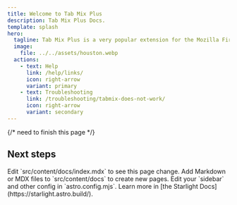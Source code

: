 ```yaml
---
title: Welcome to Tab Mix Plus
description: Tab Mix Plus Docs.
template: splash
hero:
  tagline: Tab Mix Plus is a very popular extension for the Mozilla Firefox® browser that enhances Firefox's® tab browsing abilities.
  image:
    file: ../../assets/houston.webp
  actions:
    - text: Help
      link: /help/links/
      icon: right-arrow
      variant: primary
    - text: Troubleshooting
      link: /troubleshooting/tabmix-does-not-work/
      icon: right-arrow
      variant: secondary
---
```


{/* need to finish this page   */}


## Next steps

<CardGrid stagger>
  <Card title="Update content" icon="pencil">
    Edit `src/content/docs/index.mdx` to see this page change.
  </Card>
  <Card title="Add new content" icon="add-document">
    Add Markdown or MDX files to `src/content/docs` to create new pages.
  </Card>
  <Card title="Configure your site" icon="setting">
    Edit your `sidebar` and other config in `astro.config.mjs`.
  </Card>
  <Card title="Read the docs" icon="open-book">
    Learn more in [the Starlight Docs](https://starlight.astro.build/).
  </Card>
</CardGrid>
